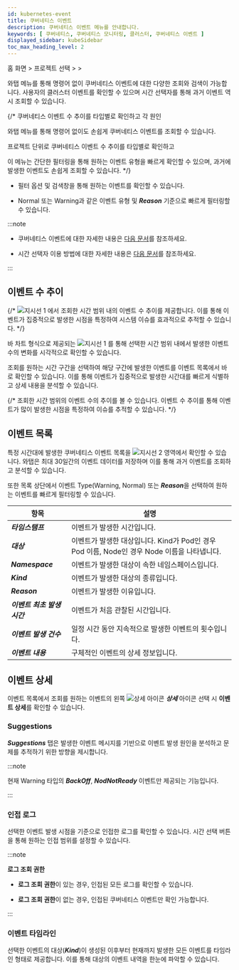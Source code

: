 ```yaml
---
id: kubernetes-event
title: 쿠버네티스 이벤트
description: 쿠버네티스 이벤트 메뉴를 안내합니다.
keywords: [ 쿠버네티스, 쿠버네티스 모니터링, 클러스터, 쿠버네티스 이벤트 ]
displayed_sidebar: kubeSidebar
toc_max_heading_level: 2
---
```


홈 화면 &gt; 프로젝트 선택 &gt; <Cmdname sid="side_cluster" className="uitext" /> &gt; <Cmdname sid="side_kubeEventList" className="uitext" />

와탭 <Cmdname sid="side_kubeEventList" className="uitext" /> 메뉴를 통해 명령어 없이 쿠버네티스 이벤트에 대한 다양한 조회와 검색이 가능합니다. 사용자의 클러스터 이벤트를 확인할 수 있으며 시간 선택자를 통해 과거 이벤트 역시 조회할 수 있습니다. 

{/* 
쿠버네티스 이벤트 수 추이를 타입별로 확인하고 각 원인

와탭 <Cmdname sid="side_kubeEventList" className="uitext" /> 메뉴를 통해 명령어 없이도 손쉽게 쿠버네티스 이벤트를 조회할 수 있습니다. 


프로젝트 단위로 쿠버네티스 이벤트 수 추이를 타입별로 확인하고 

이 메뉴는 간단한 필터링을 통해 원하는 이벤트 유형을 빠르게 확인할 수 있으며, 과거에 발생한 이벤트도 손쉽게 조회할 수 있습니다. */}

<ImgLang img='k8s-kuber-event.png' desc='쿠버네티스 이벤트 sc'/>

* 필터 옵션 및 검색창을 통해 원하는 이벤트를 확인할 수 있습니다. 

* <span class='k8s-normal'>Normal</span> 또는 <span class='slow'>Warning</span>과 같은 이벤트 유형 및 ***Reason*** 기준으로 빠르게 필터링할 수 있습니다.

:::note 

* 쿠버네티스 이벤트에 대한 자세한 내용은 [다음 문서](https://kubernetes.io/docs/reference/kubernetes-api/cluster-resources/event-v1/#Event)를 참조하세요. 

* 시간 선택자 이용 방법에 대한 자세한 내용은 [다음 문서](usage-ui#timeselector)를 참조하세요.

:::


## 이벤트 수 추이 

{/* ![지시선 1](/img/number-01.png) <Cmdname sid="TTL06683" className="uitext" />에서 조회한 시간 범위 내의 이벤트 수 추이를 제공합니다. 이를 통해 이벤트가 집중적으로 발생한 시점을 특정하여 시스템 이슈를 효과적으로 추적할 수 있습니다. */}

바 차트 형식으로 제공되는 ![지시선 1](/img/number-01.png) <Cmdname sid="TTL06683" className="uitext" />를 통해 선택한 시간 범위 내에서 발생한 이벤트 수의 변화를 시각적으로 확인할 수 있습니다. 

조회를 원하는 시간 구간을 선택하여 해당 구간에 발생한 이벤트를 이벤트 목록에서 바로 확인할 수 있습니다. 이를 통해 이벤트가 집중적으로 발생한 시간대를 빠르게 식별하고 상세 내용을 분석할 수 있습니다.

{/* 조회한 시간 범위의 이벤트 수의 추이를 볼 수 있습니다. 이벤트 수 추이를 통해 이벤트가 많이 발생한 시점을 특정하여 이슈를 추적할 수 있습니다. */}


## 이벤트 목록 

특정 시간대에 발생한 쿠버네티스 이벤트 목록을 ![지시선 2](/img/number-02.png) 영역에서 확인할 수 있습니다. 와탭은 최대 30일간의 이벤트 데이터를 저장하며 이를 통해 과거 이벤트를 조회하고 분석할 수 있습니다. 

또한 목록 상단에서 이벤트 Type(<span class='slow'>Warning</span>, <span class='k8s-normal'>Normal</span>) 또는 ***Reason***을 선택하여 원하는 이벤트를 빠르게 필터링할 수 있습니다.

|항목|설명|
|---|---|
|***타임스탬프***|이벤트가 발생한 시간입니다.|
|***대상***|이벤트가 발생한 대상입니다. Kind가 Pod인 경우 Pod 이름, Node인 경우 Node 이름을 나타냅니다.|
|***Namespace***|이벤트가 발생한 대상이 속한 네임스페이스입니다.|
|***Kind***|이벤트가 발생한 대상의 종류입니다.|
|***Reason***|이벤트가 발생한 이유입니다.|
|***이벤트 최초 발생 시간***|이벤트가 처음 관찰된 시간입니다.|
|***이벤트 발생 건수***|일정 시간 동안 지속적으로 발생한 이벤트의 횟수입니다.|
|***이벤트 내용***|구체적인 이벤트의 상세 정보입니다.|


## 이벤트 상세 

이벤트 목록에서 조회를 원하는 이벤트의 왼쪽 ![상세 아이콘](/img/ico-detail-view.svg) ***상세*** 아이콘 선택 시 **이벤트 상세**를 확인할 수 있습니다. 

<ImgLang img='k8s-kuber-event-details.png' desc='쿠버네티스 이벤트 상세'/>

### Suggestions

***Suggestions*** 탭은 발생한 이벤트 메시지를 기반으로 이벤트 발생 원인을 분석하고 문제를 추적하기 위한 방향을 제시합니다.

:::note 

현재 <span class='slow'>Warning</span> 타입의 ***BackOff***, ***NodNotReady*** 이벤트만 제공되는 기능입니다. 

:::


### 인접 로그 

선택한 이벤트 발생 시점을 기준으로 인접한 로그를 확인할 수 있습니다. 시간 선택 버튼을 통해 원하는 인접 범위를 설정할 수 있습니다.

:::note 

**로그 조회 권한**

* **로그 조회 권한**이 있는 경우, 인접된 모든 로그를 확인할 수 있습니다.

* **로그 조회 권한**이 없는 경우, 인접된 쿠버네티스 이벤트만 확인 가능합니다.

:::

### 이벤트 타임라인 

선택한 이벤트의 대상(***Kind***)이 생성된 이후부터 현재까지 발생한 모든 이벤트를 타임라인 형태로 제공합니다. 이를 통해 대상의 이벤트 내역을 한눈에 파악할 수 있습니다.
